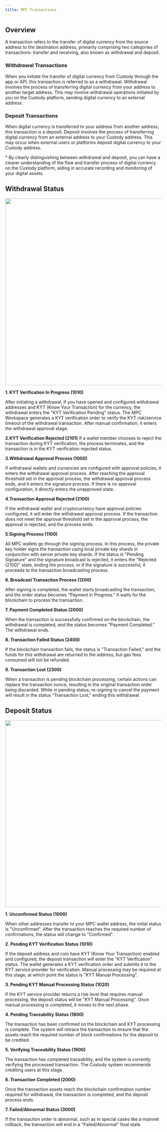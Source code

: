 ```yaml
---
title: MPC Transactions
---
```


##  Overview

A transaction refers to the transfer of digital currency from the source address to the destination address, primarily comprising two categories of transactions: transfer and receiving, also known as withdrawal and deposit.

### Withdrawal Transactions
When you initiate the transfer of digital currency from Custody through the app or API, this transaction is referred to as a withdrawal. Withdrawal involves the process of transferring digital currency from your address to another target address. This may involve withdrawal operations initiated by you on the Custody platform, sending digital currency to an external address.

### Deposit Transactions
When digital currency is transferred to your address from another address, this transaction is a deposit. Deposit involves the process of transferring digital currency from an external address to your Custody address. This may occur when external users or platforms deposit digital currency to your Custody address.

<Tip> 
* By clearly distinguishing between withdrawal and deposit, you can have a clearer understanding of the flow and transfer process of digital currency on the Custody platform, aiding in accurate recording and monitoring of your digital assets.
</Tip>

##  Withdrawal Status
<div className="w-full flex items-center justify-center">
    <img src="/images/help-center/withdrawen1.png" width="600"/>
</div>

**1. KYT Verification In Progress (1010)**

After initiating a withdrawal, if you have opened and configured withdrawal addresses and KYT (Know Your Transaction) for the currency, the withdrawal enters the "KYT Verification Pending" status. The MPC Workspace generates a KYT verification order to verify the KYT risk/service timeout of the withdrawal transaction. After manual confirmation, it enters the withdrawal approval stage.

**2.KYT Verification Rejected (2101)**
If a wallet member chooses to reject the transaction during KYT verification, the process terminates, and the transaction is in the KYT verification rejected status.


**3.Withdrawal Approval Process (1000)**

If withdrawal wallets and currencies are configured with approval policies, it enters the withdrawal approval process. After reaching the approval threshold set in the approval process, the withdrawal approval process ends, and it enters the signature process. If there is no approval configuration, it directly enters the unapproved state.

**4.Transaction Approval Rejected (2100)**

If the withdrawal wallet and cryptocurrency have approval policies configured, it will enter the withdrawal approval process. If the transaction does not meet the approval threshold set in the approval process, the approval is rejected, and the process ends.



**5.Signing Process (1100)**

All MPC wallets go through the signing process. In this process, the private key holder signs the transaction using local private key shards in conjunction with server private key shards. If the status is "Pending Signature" and the signature broadcast is rejected, it enters the "Rejected (2100)" state, ending the process, or if the signature is successful, it proceeds to the transaction broadcasting process.

**6. Broadcast Transaction Process (1200)**

After signing is completed, the wallet starts broadcasting the transaction, and the order status becomes "Payment in Progress." It waits for the blockchain to process the transaction.

**7. Payment Completed Status (2000)**

When the transaction is successfully confirmed on the blockchain, the withdrawal is completed, and the status becomes "Payment Completed." The withdrawal ends.

**8. Transaction Failed Status (2400)**

If the blockchain transaction fails, the status is "Transaction Failed," and the funds for this withdrawal are returned to the address, but gas fees consumed will not be refunded.

**9. Transaction Lost (2300)**

When a transaction is pending blockchain processing, certain actions can replace the transaction nonce, resulting in the original transaction order being discarded. While in pending status, re-signing to cancel the payment will result in the status "Transaction Lost," ending this withdrawal.

##  Deposit Status

<div className="w-full flex items-center justify-center">
    <img src="/images/help-center/depositen.jpg" width="600"/>
</div>

**1. Unconfirmed Status (1000)**

When other addresses transfer to your MPC wallet address, the initial status is "Unconfirmed". After the transaction reaches the required number of confirmations, the status will change to "Confirmed".

**2. Pending KYT Verification Status (1010)**

If the deposit address and coin have KYT (Know Your Transaction) enabled and configured, the deposit transaction will enter the "KYT Verification" status. The wallet generates a KYT verification order and submits it to the KYT service provider for verification. Manual processing may be required at this stage, at which point the status is "KYT Manual Processing".

**3. Pending KYT Manual Processing Status (1020)**

If the KYT service provider returns a risk level that requires manual processing, the deposit status will be "KYT Manual Processing". Once manual processing is completed, it moves to the next phase.

**4. Pending Traceability Status (1800)**

The transaction has been confirmed on the blockchain and KYT processing is complete. The system will retrace the transaction to ensure that the assets reach the required number of block confirmations for the deposit to be credited.

**5. Verifying Traceability Status (1900)**

The transaction has completed traceability, and the system is currently verifying the processed transaction. The Custody system recommends crediting users at this stage.

**6. Transaction Completed (2000)**

Once the transaction assets reach the blockchain confirmation number required for withdrawal, the transaction is completed, and the deposit process ends.

**7. Failed/Abnormal Status (3000)**

If the transaction order is abnormal, such as in special cases like a mainnet rollback, the transaction will end in a "Failed/Abnormal" final state.
